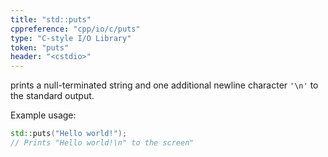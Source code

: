```yaml
---
title: "std::puts"
cppreference: "cpp/io/c/puts"
type: "C-style I/O Library"
token: "puts"
header: "<cstdio>"
---
```


prints a null-terminated string and one additional newline character `'\n'` to the standard output.

Example usage:

```cpp notip=true
std::puts("Hello world!");
// Prints "Hello world!\n" to the screen"
```
